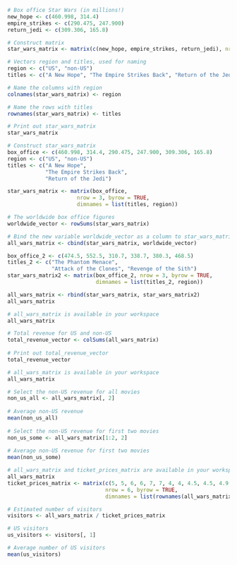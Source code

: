 ```r
# Box office Star Wars (in millions!)
new_hope <- c(460.998, 314.4)
empire_strikes <- c(290.475, 247.900)
return_jedi <- c(309.306, 165.8)

# Construct matrix
star_wars_matrix <- matrix(c(new_hope, empire_strikes, return_jedi), nrow = 3, byrow = TRUE)

# Vectors region and titles, used for naming
region <- c("US", "non-US")
titles <- c("A New Hope", "The Empire Strikes Back", "Return of the Jedi")

# Name the columns with region
colnames(star_wars_matrix) <- region

# Name the rows with titles
rownames(star_wars_matrix) <- titles

# Print out star_wars_matrix
star_wars_matrix
```
```r
# Construct star_wars_matrix
box_office <- c(460.998, 314.4, 290.475, 247.900, 309.306, 165.8)
region <- c("US", "non-US")
titles <- c("A New Hope",
            "The Empire Strikes Back",
            "Return of the Jedi")

star_wars_matrix <- matrix(box_office, 
                      nrow = 3, byrow = TRUE,
                      dimnames = list(titles, region))

# The worldwide box office figures
worldwide_vector <- rowSums(star_wars_matrix)

# Bind the new variable worldwide_vector as a column to star_wars_matrix
all_wars_matrix <- cbind(star_wars_matrix, worldwide_vector)
```
```r
box_office_2 <- c(474.5, 552.5, 310.7, 338.7, 380.3, 468.5)
titles_2 <- c("The Phantom Menace",
              "Attack of the Clones", "Revenge of the Sith")
star_wars_matrix2 <- matrix(box_office_2, nrow = 3, byrow = TRUE,
                            dimnames = list(titles_2, region))

all_wars_matrix <- rbind(star_wars_matrix, star_wars_matrix2)
all_wars_matrix
```
```r
# all_wars_matrix is available in your workspace
all_wars_matrix

# Total revenue for US and non-US
total_revenue_vector <- colSums(all_wars_matrix)
  
# Print out total_revenue_vector
total_revenue_vector
```
```r
# all_wars_matrix is available in your workspace
all_wars_matrix

# Select the non-US revenue for all movies
non_us_all <- all_wars_matrix[, 2]
  
# Average non-US revenue
mean(non_us_all)
  
# Select the non-US revenue for first two movies
non_us_some <- all_wars_matrix[1:2, 2]
  
# Average non-US revenue for first two movies
mean(non_us_some)
```
```r
# all_wars_matrix and ticket_prices_matrix are available in your workspace
all_wars_matrix
ticket_prices_matrix <- matrix(c(5, 5, 6, 6, 7, 7, 4, 4, 4.5, 4.5, 4.9, 4.9),
                               nrow = 6, byrow = TRUE,
                               dimnames = list(rownames(all_wars_matrix), region))

# Estimated number of visitors
visitors <- all_wars_matrix / ticket_prices_matrix

# US visitors
us_visitors <- visitors[, 1]

# Average number of US visitors
mean(us_visitors)
```
